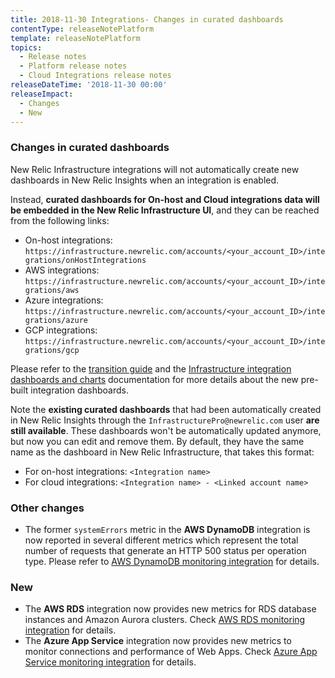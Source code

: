 ```yaml
---
title: 2018-11-30 Integrations- Changes in curated dashboards
contentType: releaseNotePlatform
template: releaseNotePlatform
topics:
  - Release notes
  - Platform release notes
  - Cloud Integrations release notes
releaseDateTime: '2018-11-30 00:00'
releaseImpact:
  - Changes
  - New
---
```


### Changes in curated dashboards

New Relic Infrastructure integrations will not automatically create new dashboards in New Relic Insights when an integration is enabled.

Instead, **curated dashboards for On-host and Cloud integrations data will be embedded in the New Relic Infrastructure UI**, and they can be reached from the following links:

* On-host integrations:\
  `https://infrastructure.newrelic.com/accounts/<your_account_ID>/integrations/onHostIntegrations`
* AWS integrations:\
  `https://infrastructure.newrelic.com/accounts/<your_account_ID>/integrations/aws`
* Azure integrations:\
  `https://infrastructure.newrelic.com/accounts/<your_account_ID>/integrations/azure`
* GCP integrations:\
  `https://infrastructure.newrelic.com/accounts/<your_account_ID>/integrations/gcp`

Please refer to the [transition guide](https://docs.newrelic.com/docs/integrations/new-relic-integrations/getting-started/integration-dashboards-infrastructure-beta-transition-guide) and the [Infrastructure integration dashboards and charts](https://docs.newrelic.com/docs/integrations/new-relic-integrations/getting-started/infrastructure-integration-dashboards-charts) documentation for more details about the new pre-built integration dashboards.

Note the **existing curated dashboards** that had been automatically created in New Relic Insights through the `InfrastructurePro@newrelic.com` user **are still available**. These dashboards won't be automatically updated anymore, but now you can edit and remove them. By default, they have the same name as the dashboard in New Relic Infrastructure, that takes this format:

* For on-host integrations: `<Integration name>`
* For cloud integrations: `<Integration name> - <Linked account name>`

### Other changes

* The former `systemErrors` metric in the **AWS DynamoDB** integration is now reported in several different metrics which represent the total number of requests that generate an HTTP 500 status per operation type. Please refer to [AWS DynamoDB monitoring integration](https://docs.newrelic.com/docs/integrations/amazon-integrations/aws-integrations-list/aws-dynamodb-monitoring-integration) for details.

### New

* The **AWS RDS** integration now provides new metrics for RDS database instances and Amazon Aurora clusters. Check [AWS RDS monitoring integration](https://docs.newrelic.com/docs/integrations/amazon-integrations/aws-integrations-list/aws-rds-monitoring-integration) for details.
* The **Azure App Service** integration now provides new metrics to monitor connections and performance of Web Apps. Check [Azure App Service monitoring integration](https://docs.newrelic.com/docs/integrations/microsoft-azure-integrations/azure-integrations-list/azure-app-service-monitoring-integration) for details.
